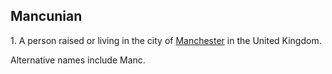 == Mancunian ==
1. A person raised or living in the city of [[Manchester]] in the United Kingdom.

Alternative names include Manc.